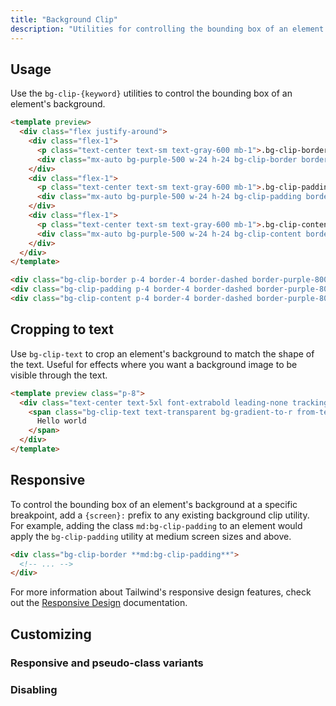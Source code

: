 ```yaml
---
title: "Background Clip"
description: "Utilities for controlling the bounding box of an element's background."
---
```




## Usage

Use the `bg-clip-{keyword}` utilities to control the bounding box of an element's background.

```html
<template preview>
  <div class="flex justify-around">
    <div class="flex-1">
      <p class="text-center text-sm text-gray-600 mb-1">.bg-clip-border</p>
      <div class="mx-auto bg-purple-500 w-24 h-24 bg-clip-border border-4 border-dashed border-purple-800 p-4"></div>
    </div>
    <div class="flex-1">
      <p class="text-center text-sm text-gray-600 mb-1">.bg-clip-padding</p>
      <div class="mx-auto bg-purple-500 w-24 h-24 bg-clip-padding border-4 border-dashed border-purple-800 p-4"></div>
    </div>
    <div class="flex-1">
      <p class="text-center text-sm text-gray-600 mb-1">.bg-clip-content</p>
      <div class="mx-auto bg-purple-500 w-24 h-24 bg-clip-content border-4 border-dashed border-purple-800 p-4"></div>
    </div>
  </div>
</template>

<div class="bg-clip-border p-4 border-4 border-dashed border-purple-800 bg-purple-500"></div>
<div class="bg-clip-padding p-4 border-4 border-dashed border-purple-800 bg-purple-500"></div>
<div class="bg-clip-content p-4 border-4 border-dashed border-purple-800 bg-purple-500"></div>
```

## Cropping to text

Use `bg-clip-text` to crop an element's background to match the shape of the text. Useful for effects where you want a background image to be visible through the text.

```html
<template preview class="p-8">
  <div class="text-center text-5xl font-extrabold leading-none tracking-tight">
    <span class="bg-clip-text text-transparent bg-gradient-to-r from-teal-400 to-blue-500">
      Hello world
    </span>
  </div>
</template>
```

## Responsive

To control the bounding box of an element's background at a specific breakpoint, add a `{screen}:` prefix to any existing background clip utility. For example, adding the class `md:bg-clip-padding` to an element would apply the `bg-clip-padding` utility at medium screen sizes and above.

```html
<div class="bg-clip-border **md:bg-clip-padding**">
  <!-- ... -->
</div>
```

For more information about Tailwind's responsive design features, check out the [Responsive Design](/docs/responsive-design) documentation.

## Customizing

### Responsive and pseudo-class variants

<Variants plugin="backgroundClip" />

### Disabling

<Disabling plugin="backgroundClip" />
